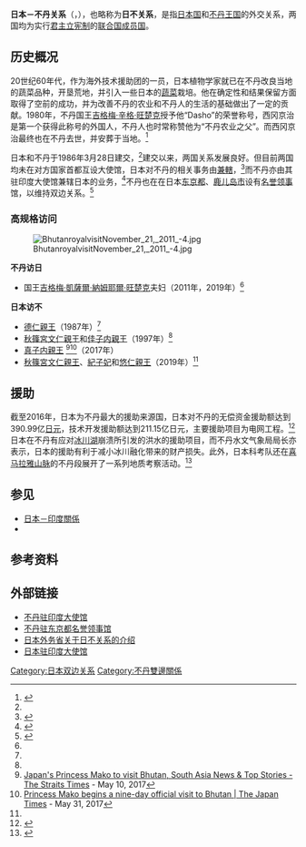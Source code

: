 {{Short description|1=Diplomatic relations between Japan and the Kingdom of Bhutan}}
{{Infobox Bilateral relations|日本-不丹|不丹|日本|map=Bhutan Japan Locator.png}}
'''日本－不丹关系'''（{{lang-ja|日本とブータンの関係}}，{{lang-en|Japan - Bhutan Relations}}），也略称为'''日不关系'''，是指[[日本国|日本国]]和[[不丹王国|不丹王国]]的外交关系，两国均为实行[[君主立宪制|君主立宪制]]的[[联合国成员国|联合国成员国]]。

== 历史概况 ==
20世纪60年代，作为海外技术援助团的一员，日本植物学家{{Internal link helper/ja|西冈京治|西岡京治}}就已在不丹改良当地的蔬菜品种，开垦荒地，并引入一些日本的[[蔬菜|蔬菜]]栽培。他在确定性和结果保留方面取得了空前的成功，并为改善不丹的农业和不丹人的生活的基础做出了一定的贡献。1980年，不丹国王[[吉格梅·辛格·旺楚克|吉格梅·辛格·旺楚克]]授予他“Dasho”的荣誉称号，西冈京治是第一个获得此称号的外国人，不丹人也时常称赞他为“不丹农业之父”。而西冈京治最终也在不丹去世，并安葬于当地。<ref>{{cite book |author1=木暮正夫 |title=ブータンの朝日に夢をのせて―ヒマラヤの王国で真の国際協力をとげた西岡京治の物語 |date=1996-12-01 |publisher=くもん出版〈くもんのノンフィクション・愛のシリーズ〉 |location=日本 |isbn=978-4-7743-0095-5 |language=ja}}</ref>

日本和不丹于1986年3月28日建交，<ref name="ブータン" />建交以来，两国关系发展良好。但目前两国均未在对方国家首都互设大使馆，日本对不丹的相关事务由'''{{link-ja|日本驻印度大使馆|在インド日本国大使館}}'''[[兼轄|兼轄]]，<ref>{{Cite web|url=http://www.in.emb-japan.go.jp/jointad/bt/en/index.html|title=Embassy of Japan in Bhutan|website=www.in.emb-japan.go.jp|publisher=Embassy of Japan in India|language=en|access-date=2017-09-13|archive-date=2020-11-29|archive-url=https://web.archive.org/web/20201129185334/https://www.in.emb-japan.go.jp/jointad/bt/en/index.html|dead-url=no}}</ref>而不丹亦由其驻印度大使馆兼辖日本的业务，<ref>{{cite web |title=Background |url=https://www.mfa.gov.bt/rbedelhi/?page_id=14 |website=不丹驻印度大使馆 |accessdate=2022-04-19 |language=en |archive-date=2021-10-25 |archive-url=https://web.archive.org/web/20211025165514/https://www.mfa.gov.bt/rbedelhi/?page_id=14 }}</ref>不丹也在在日本[[东京都|东京都]]、[[鹿儿岛市|鹿儿岛市]]设有[[名誉领事|名誉领事]]馆，以维持双边关系。<ref>{{cite web |title=駐日外国公館リスト  アジア |url=https://www.mofa.go.jp/mofaj/link/emblist/asia.html |website=[[日本外务省|日本外务省]] |accessdate=2022-04-19 |language=ja |archive-date=2019-09-20 |archive-url=https://web.archive.org/web/20190920042118/https://www.mofa.go.jp/mofaj/link/emblist/asia.html }}</ref>

===高规格访问===
[[File:BhutanroyalvisitNovember_21,_2011_-4.jpg|thumb]]

'''不丹访日'''
* 国王[[吉格梅·凱薩爾·納姆耶爾·旺楚克|吉格梅·凱薩爾·納姆耶爾·旺楚克]]夫妇（2011年，2019年）<ref name="ブータン" />

'''日本访不'''
* [[德仁親王|德仁親王]]（1987年）<ref name="ブータン" />
* [[秋篠宮文仁親王|秋篠宮文仁親王]]和[[佳子内親王|佳子内親王]]（1997年）<ref name="ブータン" />
* [[真子内親王|真子内親王]] <ref>[http://www.straitstimes.com/asia/south-asia/japans-princess-mako-to-visit-bhutan Japan's Princess Mako to visit Bhutan, South Asia News & Top Stories - The Straits Times] {{Wayback|url=http://www.straitstimes.com/asia/south-asia/japans-princess-mako-to-visit-bhutan |date=20201111214441 }} - May 10, 2017</ref><ref>[http://www.japantimes.co.jp/news/2017/05/31/national/princess-mako-begins-nine-day-official-visit-bhutan/ Princess Mako begins a nine-day official visit to Bhutan | The Japan Times] {{Wayback|url=http://www.japantimes.co.jp/news/2017/05/31/national/princess-mako-begins-nine-day-official-visit-bhutan/ |date=20201112011854 }} - May 31, 2017</ref>（2017年）
* [[秋篠宮文仁親王|秋篠宮文仁親王]]、[[紀子妃|紀子妃]]和[[悠仁親王|悠仁親王]]（2019年）<ref name="ブータン" />

== 援助 ==

截至2016年，日本为不丹最大的援助来源国，日本对不丹的无偿资金援助额达到390.99亿[[日元|日元]]，技术开发援助额达到211.15亿日元，主要援助项目为电网工程。<ref name="ブータン">{{cite web |title=ブータン王国 基礎データ |url=https://www.mofa.go.jp/mofaj/area/bhutan/data.html |website=[[日本外务省|日本外务省]] |accessdate=2022-04-19 |language=ja |archive-date=2022-03-28 |archive-url=https://web.archive.org/web/20220328040133/https://www.mofa.go.jp/mofaj/area/bhutan/data.html }}</ref>日本在不丹有应对[[冰川湖|冰川湖]]崩溃所引发的洪水的援助项目，而不丹水文气象局局长亦表示，日本的援助有利于减小冰川融化带来的财产损失。此外，日本科考队还在[[喜马拉雅山脉|喜马拉雅山脉]]的不丹段展开了一系列地质考察活动。<ref>{{cite web |author= |url=http://www.japantimes.co.jp/news/2013/08/02/national/bhutan-official-praises-japanese-aid-in-handling-glacial-outburst-floods/#.UoDKP_lL2lU |title=Bhutan official praises Japanese aid in handling glacial outburst floods |publisher=Japan Times |date=2013-08-02 |accessdate=2013-11-11 |archive-date=2020-10-20 |archive-url=https://web.archive.org/web/20201020003358/https://www.japantimes.co.jp/news/2013/08/02/national/bhutan-official-praises-japanese-aid-in-handling-glacial-outburst-floods/#.UoDKP_lL2lU |dead-url=no }}</ref>

== 参见 ==
{{portal|国际关系|日本}}
* [[日本－印度關係|日本－印度關係]]
* {{Internal link helper/ja|西冈京治|西岡京治}}

== 参考资料 ==
{{reflist}}

== 外部链接 ==
*[https://www.mfa.gov.bt/rbedelhi/?page_id=14 不丹驻印度大使馆] {{Wayback|url=https://www.mfa.gov.bt/rbedelhi/?page_id=14 |date=20211025165514 }}
*[https://bhutan-hcg.org/ 不丹驻东京都名誉领事馆] {{Wayback|url=https://bhutan-hcg.org/ |date=20220327085652 }}
*[https://www.mofa.go.jp/mofaj/area/bhutan/data.html 日本外务省关于日不关系的介绍] {{Wayback|url=https://www.mofa.go.jp/mofaj/area/bhutan/data.html |date=20220328040133 }}
*[https://www.in.emb-japan.go.jp/itprtop_ja/index.html 日本驻印度大使馆] {{Wayback|url=https://www.in.emb-japan.go.jp/itprtop_ja/index.html |date=20220626133047 }}

{{日本外交}}
{{不丹外交}}
[[Category:日本双边关系|Category:日本双边关系]]
[[Category:不丹雙邊關係|Category:不丹雙邊關係]]